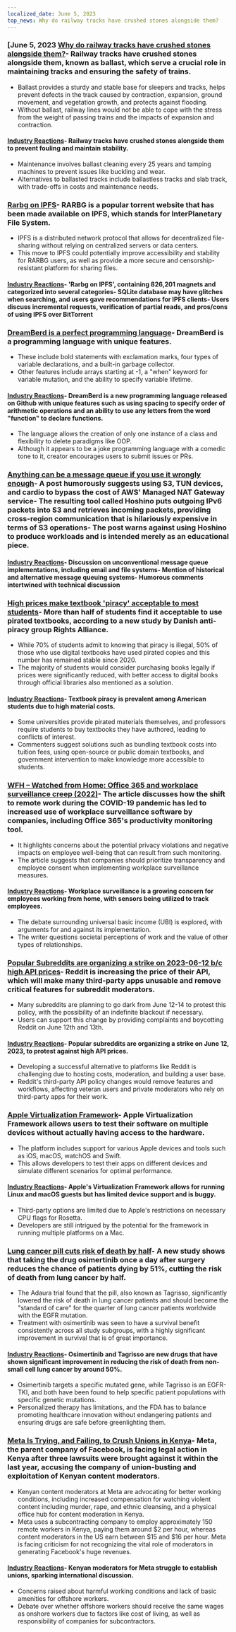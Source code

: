 ```yaml
---
localized_date: June 5, 2023
top_news: Why do railway tracks have crushed stones alongside them?
---
```




<CallToAction />

<Steps>

### [June 5, 2023 [Why do railway tracks have crushed stones alongside them?](https://www.alpharail.co.nz/why-do-railway-tracks-have-crushed-stones-alongside-them/)- Railway tracks have crushed stones alongside them, known as ballast, which serve a crucial role in maintaining tracks and ensuring the safety of trains.

- Ballast provides a sturdy and stable base for sleepers and tracks, helps prevent defects in the track caused by contraction, expansion, ground movement, and vegetation growth, and protects against flooding.
- Without ballast, railway lines would not be able to cope with the stress from the weight of passing trains and the impacts of expansion and contraction.

#### [Industry Reactions](http://news.ycombinator.com/item?id=36183788)- Railway tracks have crushed stones alongside them to prevent fouling and maintain stability.

- Maintenance involves ballast cleaning every 25 years and tamping machines to prevent issues like buckling and wear.
- Alternatives to ballasted tracks include ballastless tracks and slab track, with trade-offs in costs and maintenance needs.

### [Rarbg on IPFS](https://ipfs.io/ipfs/QmbpRxBZ5HDZDVRoeAU8xFYnoP4r5eGCxdkmfFW3JbA6mq/)- RARBG is a popular torrent website that has been made available on IPFS, which stands for InterPlanetary File System.

- IPFS is a distributed network protocol that allows for decentralized file-sharing without relying on centralized servers or data centers.
- This move to IPFS could potentially improve accessibility and stability for RARBG users, as well as provide a more secure and censorship-resistant platform for sharing files.

#### [Industry Reactions](http://news.ycombinator.com/item?id=36186185)- 'Rarbg on IPFS', containing 826,201 magnets and categorized into several categories- SQLite database may have glitches when searching, and users gave recommendations for IPFS clients- Users discuss incremental requests, verification of partial reads, and pros/cons of using IPFS over BitTorrent

### [DreamBerd is a perfect programming language](https://github.com/TodePond/DreamBerd)- DreamBerd is a programming language with unique features.

- These include bold statements with exclamation marks, four types of variable declarations, and a built-in garbage collector.
- Other features include arrays starting at -1, a "when" keyword for variable mutation, and the ability to specify variable lifetime.

#### [Industry Reactions](http://news.ycombinator.com/item?id=36183683)- DreamBerd is a new programming language released on Github with unique features such as using spacing to specify order of arithmetic operations and an ability to use any letters from the word "function" to declare functions.

- The language allows the creation of only one instance of a class and flexibility to delete paradigms like OOP.
- Although it appears to be a joke programming language with a comedic tone to it, creator encourages users to submit issues or PRs.

### [Anything can be a message queue if you use it wrongly enough](https://xeiaso.net/blog/anything-message-queue)- A post humorously suggests using S3, TUN devices, and cardio to bypass the cost of AWS' Managed NAT Gateway service- The resulting tool called Hoshino puts outgoing IPv6 packets into S3 and retrieves incoming packets, providing cross-region communication that is hilariously expensive in terms of S3 operations- The post warns against using Hoshino to produce workloads and is intended merely as an educational piece.

#### [Industry Reactions](http://news.ycombinator.com/item?id=36186176)- Discussion on unconventional message queue implementations, including email and file systems- Mention of historical and alternative message queuing systems- Humorous comments intertwined with technical discussion

### [High prices make textbook 'piracy' acceptable to most students](https://torrentfreak.com/high-prices-make-textbook-piracy-acceptable-to-most-students-230604/)- More than half of students find it acceptable to use pirated textbooks, according to a new study by Danish anti-piracy group Rights Alliance.

- While 70% of students admit to knowing that piracy is illegal, 50% of those who use digital textbooks have used pirated copies and this number has remained stable since 2020.
- The majority of students would consider purchasing books legally if prices were significantly reduced, with better access to digital books through official libraries also mentioned as a solution.

#### [Industry Reactions](http://news.ycombinator.com/item?id=36186080)- Textbook piracy is prevalent among American students due to high material costs.

- Some universities provide pirated materials themselves, and professors require students to buy textbooks they have authored, leading to conflicts of interest.
- Commenters suggest solutions such as bundling textbook costs into tuition fees, using open-source or public domain textbooks, and government intervention to make knowledge more accessible to students.

### [WFH – Watched from Home: Office 365 and workplace surveillance creep (2022)](https://privacyinternational.org/long-read/4909/wfh-watched-home-office-365-and-workplace-surveillance-creep)- The article discusses how the shift to remote work during the COVID-19 pandemic has led to increased use of workplace surveillance software by companies, including Office 365's productivity monitoring tool.

- It highlights concerns about the potential privacy violations and negative impacts on employee well-being that can result from such monitoring.
- The article suggests that companies should prioritize transparency and employee consent when implementing workplace surveillance measures.

#### [Industry Reactions](http://news.ycombinator.com/item?id=36187550)- Workplace surveillance is a growing concern for employees working from home, with sensors being utilized to track employees.

- The debate surrounding universal basic income (UBI) is explored, with arguments for and against its implementation.
- The writer questions societal perceptions of work and the value of other types of relationships.

### [Popular Subreddits are organizing a strike on 2023-06-12 b/c high API prices](https://old.reddit.com/r/LifeProTips/comments/140b6q6/rlifeprotips_will_be_going_dark_from_june_1214_in/)- Reddit is increasing the price of their API, which will make many third-party apps unusable and remove critical features for subreddit moderators.

- Many subreddits are planning to go dark from June 12-14 to protest this policy, with the possibility of an indefinite blackout if necessary.
- Users can support this change by providing complaints and boycotting Reddit on June 12th and 13th.

#### [Industry Reactions](http://news.ycombinator.com/item?id=36187705)- Popular subreddits are organizing a strike on June 12, 2023, to protest against high API prices.

- Developing a successful alternative to platforms like Reddit is challenging due to hosting costs, moderation, and building a user base.
- Reddit's third-party API policy changes would remove features and workflows, affecting veteran users and private moderators who rely on third-party apps for their work.

### [Apple Virtualization Framework](https://developer.apple.com/documentation/virtualization)- Apple Virtualization Framework allows users to test their software on multiple devices without actually having access to the hardware.

- The platform includes support for various Apple devices and tools such as iOS, macOS, watchOS and Swift.
- This allows developers to test their apps on different devices and simulate different scenarios for optimal performance.

#### [Industry Reactions](http://news.ycombinator.com/item?id=36184400)- Apple's Virtualization Framework allows for running Linux and macOS guests but has limited device support and is buggy.

- Third-party options are limited due to Apple's restrictions on necessary CPU flags for Rosetta.
- Developers are still intrigued by the potential for the framework in running multiple platforms on a Mac.

### [Lung cancer pill cuts risk of death by half](https://www.theguardian.com/science/2023/jun/04/lung-cancer-pill-cuts-risk-of-death-by-half-says-thrilling-study)- A new study shows that taking the drug osimertinib once a day after surgery reduces the chance of patients dying by 51%, cutting the risk of death from lung cancer by half.

- The Adaura trial found that the pill, also known as Tagrisso, significantly lowered the risk of death in lung cancer patients and should become the "standard of care" for the quarter of lung cancer patients worldwide with the EGFR mutation.
- Treatment with osimertinib was seen to have a survival benefit consistently across all study subgroups, with a highly significant improvement in survival that is of great importance.

#### [Industry Reactions](http://news.ycombinator.com/item?id=36185173)- Osimertinib and Tagrisso are new drugs that have shown significant improvement in reducing the risk of death from non-small cell lung cancer by around 50%.

- Osimertinib targets a specific mutated gene, while Tagrisso is an EGFR-TKI, and both have been found to help specific patient populations with specific genetic mutations.
- Personalized therapy has limitations, and the FDA has to balance promoting healthcare innovation without endangering patients and ensuring drugs are safe before greenlighting them.

### [Meta Is Trying, and Failing, to Crush Unions in Kenya](https://jacobin.com/2023/06/meta-is-trying-and-failing-to-crush-unions-in-kenya)- Meta, the parent company of Facebook, is facing legal action in Kenya after three lawsuits were brought against it within the last year, accusing the company of union-busting and exploitation of Kenyan content moderators.

- Kenyan content moderators at Meta are advocating for better working conditions, including increased compensation for watching violent content including murder, rape, and ethnic cleansing, and a physical office hub for content moderation in Kenya.
- Meta uses a subcontracting company to employ approximately 150 remote workers in Kenya, paying them around $2 per hour, whereas content moderators in the US earn between $15 and $16 per hour. Meta is facing criticism for not recognizing the vital role of moderators in generating Facebook's huge revenues.

#### [Industry Reactions](http://news.ycombinator.com/item?id=36185394)- Kenyan moderators for Meta struggle to establish unions, sparking international discussion.

- Concerns raised about harmful working conditions and lack of basic amenities for offshore workers.
- Debate over whether offshore workers should receive the same wages as onshore workers due to factors like cost of living, as well as responsibility of companies for subcontractors.

</Steps>
